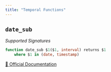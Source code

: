 ```yaml
---
title: "Temporal Functions"
---
```


## `date_sub`

*Supported Signatures*
```sql
function date_sub $1($1, interval) returns $1
	where $1 in (date, timestamp)
```
[🔗 Official Documentation](https://cloud.google.com/bigquery/docs/reference/standard-sql/functions-and-operators#date_sub)


